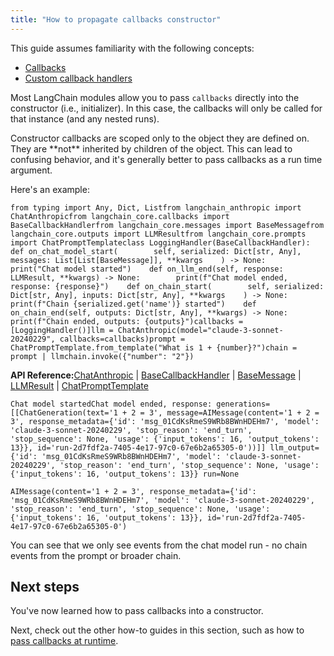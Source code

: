```yaml
---
title: "How to propagate callbacks constructor"
---
```


<Info>
  This guide assumes familiarity with the following concepts:

  * [Callbacks](/src/oss/concepts/callbacks)
  * [Custom callback handlers](/src/oss/how_to/custom_callbacks)
</Info>

Most LangChain modules allow you to pass `callbacks` directly into the constructor (i.e., initializer). In this case, the callbacks will only be called for that instance (and any nested runs).

<Warning>
  Constructor callbacks are scoped only to the object they are defined on. They are **not** inherited by children of the object. This can lead to confusing behavior, and it's generally better to pass callbacks as a run time argument.
</Warning>

Here's an example:

```
from typing import Any, Dict, Listfrom langchain_anthropic import ChatAnthropicfrom langchain_core.callbacks import BaseCallbackHandlerfrom langchain_core.messages import BaseMessagefrom langchain_core.outputs import LLMResultfrom langchain_core.prompts import ChatPromptTemplateclass LoggingHandler(BaseCallbackHandler):    def on_chat_model_start(        self, serialized: Dict[str, Any], messages: List[List[BaseMessage]], **kwargs    ) -> None:        print("Chat model started")    def on_llm_end(self, response: LLMResult, **kwargs) -> None:        print(f"Chat model ended, response: {response}")    def on_chain_start(        self, serialized: Dict[str, Any], inputs: Dict[str, Any], **kwargs    ) -> None:        print(f"Chain {serialized.get('name')} started")    def on_chain_end(self, outputs: Dict[str, Any], **kwargs) -> None:        print(f"Chain ended, outputs: {outputs}")callbacks = [LoggingHandler()]llm = ChatAnthropic(model="claude-3-sonnet-20240229", callbacks=callbacks)prompt = ChatPromptTemplate.from_template("What is 1 + {number}?")chain = prompt | llmchain.invoke({"number": "2"})
```

**API Reference:**[ChatAnthropic](https://python.langchain.com/api_reference/anthropic/chat_models/langchain_anthropic.chat_models.ChatAnthropic.html) | [BaseCallbackHandler](https://python.langchain.com/api_reference/core/callbacks/langchain_core.callbacks.base.BaseCallbackHandler.html) | [BaseMessage](https://python.langchain.com/api_reference/core/messages/langchain_core.messages.base.BaseMessage.html) | [LLMResult](https://python.langchain.com/api_reference/core/outputs/langchain_core.outputs.llm_result.LLMResult.html) | [ChatPromptTemplate](https://python.langchain.com/api_reference/core/prompts/langchain_core.prompts.chat.ChatPromptTemplate.html)

```
Chat model startedChat model ended, response: generations=[[ChatGeneration(text='1 + 2 = 3', message=AIMessage(content='1 + 2 = 3', response_metadata={'id': 'msg_01CdKsRmeS9WRb8BWnHDEHm7', 'model': 'claude-3-sonnet-20240229', 'stop_reason': 'end_turn', 'stop_sequence': None, 'usage': {'input_tokens': 16, 'output_tokens': 13}}, id='run-2d7fdf2a-7405-4e17-97c0-67e6b2a65305-0'))]] llm_output={'id': 'msg_01CdKsRmeS9WRb8BWnHDEHm7', 'model': 'claude-3-sonnet-20240229', 'stop_reason': 'end_turn', 'stop_sequence': None, 'usage': {'input_tokens': 16, 'output_tokens': 13}} run=None
```

```
AIMessage(content='1 + 2 = 3', response_metadata={'id': 'msg_01CdKsRmeS9WRb8BWnHDEHm7', 'model': 'claude-3-sonnet-20240229', 'stop_reason': 'end_turn', 'stop_sequence': None, 'usage': {'input_tokens': 16, 'output_tokens': 13}}, id='run-2d7fdf2a-7405-4e17-97c0-67e6b2a65305-0')
```

You can see that we only see events from the chat model run - no chain events from the prompt or broader chain.

## Next steps

You've now learned how to pass callbacks into a constructor.

Next, check out the other how-to guides in this section, such as how to [pass callbacks at runtime](/src/oss/how_to/callbacks_runtime).
